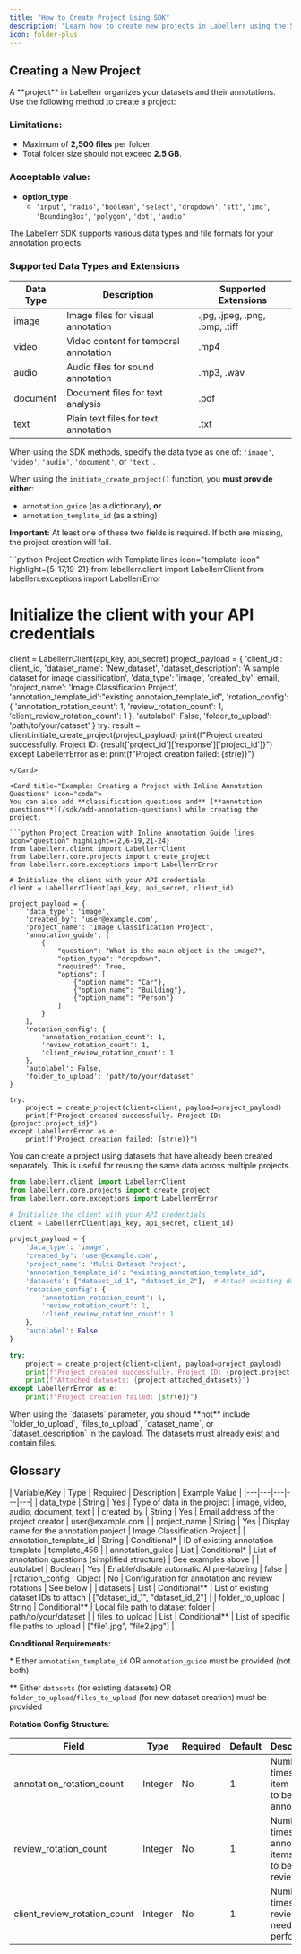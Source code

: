 ```yaml
---
title: "How to Create Project Using SDK"
description: "Learn how to create new projects in Labellerr using the SDK, organizing datasets and annotations, understanding limitations, and supported data types."
icon: folder-plus
---
```


## Creating a New Project

<Card title="Project Overview" icon="circle-info">
A **project** in Labellerr organizes your datasets and their annotations. Use the following method to create a project:

### Limitations:

*   Maximum of **2,500 files** per folder.
*   Total folder size should not exceed **2.5 GB**.

### Acceptable value:

*   **option_type**
    *   `'input'`, `'radio'`, `'boolean'`, `'select'`, `'dropdown'`, `'stt'`, `'imc'`, `'BoundingBox'`, `'polygon'`, `'dot'`, `'audio'`
</Card>

<Card title="Data Types and Supported Formats" icon="database">
The Labellerr SDK supports various data types and file formats for your annotation projects:

### **Supported Data Types and Extensions**

| Data Type | Description | Supported Extensions |
|---|---|---|
| image | Image files for visual annotation | .jpg, .jpeg, .png, .bmp, .tiff |
| video | Video content for temporal annotation | .mp4 |
| audio | Audio files for sound annotation | .mp3, .wav |
| document | Document files for text analysis | .pdf |
| text | Plain text files for text annotation | .txt |

When using the SDK methods, specify the data type as one of: `'image'`, `'video'`, `'audio'`, `'document'`, or `'text'`.

When using the `initiate_create_project()` function, you **must provide either**:

*   `annotation_guide` (as a dictionary), **or**
*   `annotation_template_id` (as a string)

**Important:** At least one of these two fields is required. If both are missing, the project creation will fail.
</Card>

<Card title="Example: Creating a Project with an Existing Template" icon="code">
```python Project Creation with Template lines icon="template-icon" highlight={5-17,19-21}
from labellerr.client import LabellerrClient
from labellerr.exceptions import LabellerrError

# Initialize the client with your API credentials
client = LabellerrClient(api_key, api_secret)
project_payload = {
    'client_id': client_id,
    'dataset_name': 'New_dataset',
    'dataset_description': 'A sample dataset for image classification',
    'data_type': 'image',
    'created_by': email,
    'project_name': 'Image Classification Project',
    'annotation_template_id':"existing annotaion_template_id",
    'rotation_config': {
        'annotation_rotation_count': 1,
        'review_rotation_count': 1,
        'client_review_rotation_count': 1
    },
    'autolabel': False,
    'folder_to_upload': 'path/to/your/dataset'
}
try:
    result = client.initiate_create_project(project_payload)
    print(f"Project created successfully. Project ID: {result['project_id']['response']['project_id']}")
except LabellerrError as e:
    print(f"Project creation failed: {str(e)}")
```
</Card>

<Card title="Example: Creating a Project with Inline Annotation Questions" icon="code">
You can also add **classification questions and** [**annotation questions**](/sdk/add-annotation-questions) while creating the project.

```python Project Creation with Inline Annotation Guide lines icon="question" highlight={2,6-19,21-24}
from labellerr.client import LabellerrClient
from labellerr.core.projects import create_project
from labellerr.core.exceptions import LabellerrError

# Initialize the client with your API credentials
client = LabellerrClient(api_key, api_secret, client_id)

project_payload = {
    'data_type': 'image',
    'created_by': 'user@example.com',
    'project_name': 'Image Classification Project',
    'annotation_guide': [
        {
            "question": "What is the main object in the image?",
            "option_type": "dropdown",
            "required": True,
            "options": [
                {"option_name": "Car"},
                {"option_name": "Building"},
                {"option_name": "Person"}
            ]
        }
    ],
    'rotation_config': {
        'annotation_rotation_count': 1,
        'review_rotation_count': 1,
        'client_review_rotation_count': 1
    },
    'autolabel': False,
    'folder_to_upload': 'path/to/your/dataset'
}

try:
    project = create_project(client=client, payload=project_payload)
    print(f"Project created successfully. Project ID: {project.project_id}")
except LabellerrError as e:
    print(f"Project creation failed: {str(e)}")
```
</Card>

<Card title="Example: Creating a Project with Existing Datasets" icon="code">
You can create a project using datasets that have already been created separately. This is useful for reusing the same data across multiple projects.

```python Project Creation with Existing Datasets lines icon="database" highlight={2,6-18,20-23}
from labellerr.client import LabellerrClient
from labellerr.core.projects import create_project
from labellerr.core.exceptions import LabellerrError

# Initialize the client with your API credentials
client = LabellerrClient(api_key, api_secret, client_id)

project_payload = {
    'data_type': 'image',
    'created_by': 'user@example.com',
    'project_name': 'Multi-Dataset Project',
    'annotation_template_id': "existing_annotation_template_id",
    'datasets': ["dataset_id_1", "dataset_id_2"],  # Attach existing datasets
    'rotation_config': {
        'annotation_rotation_count': 1,
        'review_rotation_count': 1,
        'client_review_rotation_count': 1
    },
    'autolabel': False
}

try:
    project = create_project(client=client, payload=project_payload)
    print(f"Project created successfully. Project ID: {project.project_id}")
    print(f"Attached datasets: {project.attached_datasets}")
except LabellerrError as e:
    print(f"Project creation failed: {str(e)}")
```

<Note>
When using the `datasets` parameter, you should **not** include `folder_to_upload`, `files_to_upload`, `dataset_name`, or `dataset_description` in the payload. The datasets must already exist and contain files.
</Note>
</Card>

## Glossary

<Card title="Project Payload Fields" icon="list">
| Variable/Key | Type | Required | Description | Example Value |
|---|---|---|---|---|
| data_type | String | Yes | Type of data in the project | image, video, audio, document, text |
| created_by | String | Yes | Email address of the project creator | user@example.com |
| project_name | String | Yes | Display name for the annotation project | Image Classification Project |
| annotation_template_id | String | Conditional* | ID of existing annotation template | template_456 |
| annotation_guide | List | Conditional* | List of annotation questions (simplified structure) | See examples above |
| autolabel | Boolean | Yes | Enable/disable automatic AI pre-labeling | false |
| rotation_config | Object | No | Configuration for annotation and review rotations | See below |
| datasets | List | Conditional** | List of existing dataset IDs to attach | ["dataset_id_1", "dataset_id_2"] |
| folder_to_upload | String | Conditional** | Local file path to dataset folder | path/to/your/dataset |
| files_to_upload | List | Conditional** | List of specific file paths to upload | ["file1.jpg", "file2.jpg"] |

**Conditional Requirements:**

\* Either `annotation_template_id` OR `annotation_guide` must be provided (not both)

\*\* Either `datasets` (for existing datasets) OR `folder_to_upload`/`files_to_upload` (for new dataset creation) must be provided

**Rotation Config Structure:**

| Field | Type | Required | Default | Description |
|---|---|---|---|---|
| annotation_rotation_count | Integer | No | 1 | Number of times each item needs to be annotated |
| review_rotation_count | Integer | No | 1 | Number of times annotated items need to be reviewed |
| client_review_rotation_count | Integer | No | 1 | Number of times client review needs to be performed |
</Card>
